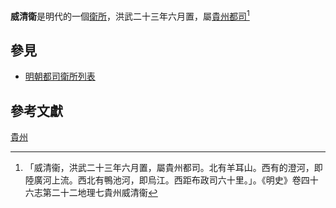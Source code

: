 '''威清衛'''是明代的一個[[衛所|衛所]]，洪武二十三年六月置，屬[[貴州都司|貴州都司]]<ref>「威清衞，洪武二十三年六月置，屬貴州都司。北有羊耳山。西有的澄河，即陸廣河上流。西北有鴨池河，即烏江。西距布政司六十里。」。《明史》卷四十六志第二十二地理七貴州威清衞</ref>

==參見==
*[[明朝都司衛所列表|明朝都司衛所列表]]

==參考文獻==
{{Reflist}}
{{明朝行政區劃|nocat}}
[[Category:明朝衛所|貴州]]